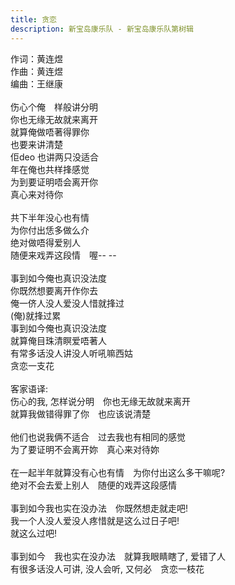 ```yaml
---
title: 贪恋
description: 新宝岛康乐队 - 新宝岛康乐队第树辑
---
```


作词：黄连煜<br />作曲：黄连煜<br />编曲：王继康<br /><br />伤心个俺　样般讲分明<br />你也无缘无故就来离开<br />就算俺做唔著得罪你<br />也要来讲清楚<br />佢deo 也讲两只没适合<br />年在俺也共样捀感觉<br />为到要证明唔会离开你<br />真心来对待你<br /><br />共下半年没心也有情<br />为你付出恁多做么介<br />绝对做唔得爱别人<br />随便来戏弄这段情　喔-- --<br /><br />事到如今俺也真识没法度<br />你既然想要离开作你去<br />俺一侪人没人爱没人惜就捀过<br />(俺)就捀过累<br />事到如今俺也真识没法度<br />就算俺目珠清瞑爱唔著人<br />有常多话没人讲没人听吼嘛西姑<br />贪恋一支花<br /><br />客家语译:<br />伤心的我, 怎样说分明　你也无缘无故就来离开<br />就算我做错得罪了你　也应该说清楚<br /><br />他们也说我俩不适合　过去我也有相同的感觉<br />为了要证明不会离开妳　真心来对待妳<br /><br />在一起半年就算没有心也有情　为你付出这么多干嘛呢?<br />绝对不会去爱上别人　随便的戏弄这段感情<br /><br />事到如今我也实在没办法　你既然想走就走吧!<br />我一个人没人爱没人疼惜就是这么过日子吧!<br />就这么过吧!<br /><br />事到如今　我也实在没办法　就算我眼睛瞎了, 爱错了人<br />有很多话没人可讲, 没人会听, 又何必　贪恋一枝花